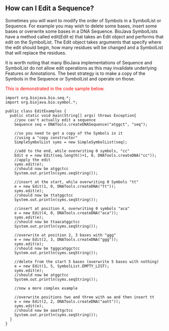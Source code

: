 == How can I Edit a Sequence? ==

Sometimes you will want to modify the order of Symbols in a SymbolList or Sequence. For example you may wish to delete some bases, insert some bases or overwrite some bases in a DNA Sequence. BioJava SymbolLists have a method called edit(Edit e) that takes an Edit object and performs that edit on the SymbolList. The Edit object takes arguments that specify where the edit should begin, how many residues will be changed and a SymbolList that will replace the residues.

It is worth noting that many BioJava implementations of Sequence and SymbolList do not allow edit operations as this may invalidate underlying Features or Annotations. The best strategy is to make a copy of the Symbols in the Sequence or SymbolList and operate on those. 


<font color=red>This is demonstrated in the code sample below.</font>


<pre>
import org.biojava.bio.seq.*;
import org.biojava.bio.symbol.*;

public class EditExamples {
  public static void main(String[] args) throws Exception{
    //you can't actually edit a sequence
    Sequence seq = DNATools.createDNASequence("atggct", "seq");

    //so you need to get a copy of the Symbols in it
    //using a "copy constructor"
    SimpleSymbolList syms = new SimpleSymbolList(seq);

    //add to the end, while overwriting 0 symbols, "cc"
    Edit e = new Edit(seq.length()+1, 0, DNATools.createDNA("cc"));
    //apply the edit
    syms.edit(e);
    //should now be atggctcc
    System.out.println(syms.seqString());

    //insert at the start, while overwriting 0 Symbols "tt"
    e = new Edit(1, 0, DNATools.createDNA("tt"));
    syms.edit(e);
    //should now be ttatggctcc
    System.out.println(syms.seqString());

    //insert at position 4, overwriting 0 symbols "aca"
    e = new Edit(4, 0, DNATools.createDNA("aca"));
    syms.edit(e);
    //should now be ttaacatggctcc
    System.out.println(syms.seqString());

    //overwrite at position 2, 3 bases with "ggg"
    e = new Edit(2, 3, DNATools.createDNA("ggg"));
    syms.edit(e);
    //should now be tgggcatggctcc
    System.out.println(syms.seqString());

    //delete from the start 5 bases (overwrite 5 bases with nothing)
    e = new Edit(1, 5, SymbolList.EMPTY_LIST);
    syms.edit(e);
    //should now be atggctcc
    System.out.println(syms.seqString());

    //now a more complex example

    //overwrite positions two and three with aa and then insert tt
    e = new Edit(2, 2, DNATools.createDNA("aatt"));
    syms.edit(e);
    //should now be aaattgctcc
    System.out.println(syms.seqString());
  }
}
</pre>